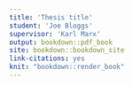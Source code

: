 ```yaml
---
title: 'Thesis title'
student: 'Joe Bloggs'
supervisor: 'Karl Marx'
output: bookdown::pdf_book
site: bookdown::bookdown_site
link-citations: yes
knit: "bookdown::render_book"
---
```


<!-- 
Edit these lines as appropriate.
The actual thesis content is in several Rmd files.

You'll need to edit the _bookdown.yml file to set the order in which you'd like them to appear. 

If you have specific LaTeX packages to add, put them in unswthesis.tex.

You will need to ensure you have installed the knitr and bookdown packages for R.

You will also need LaTeX installed on your computer.
-->


<!-- Title Page -->

\title{$title$}

\authornameonly{$student$}

\author{\Authornameonly\\{\bigskip}Supervisor: $supervisor$}

\hypersetup{
     %pdfsubject={The Subject},
     %pdfkeywords={Some Keywords},
     pdfauthor={$student$},
     pdftitle={$title$},
     pdfproducer={Bookdown with LaTeX}
}

\copyrightfalse
\figurespagefalse
\tablespagefalse
